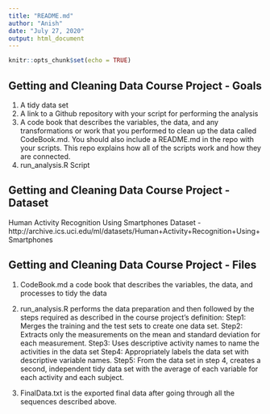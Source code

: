 ```yaml
---
title: "README.md"
author: "Anish"
date: "July 27, 2020"
output: html_document
---
```


```r
knitr::opts_chunk$set(echo = TRUE)
```
## Getting and Cleaning Data Course Project - Goals

1. A tidy data set
2. A link to a Github repository with your script for performing the analysis
3. A code book that describes the variables, the data, and any transformations or work that you performed to clean up the data called CodeBook.md. You should also include a README.md in the repo with your scripts. This repo explains how all of the scripts work and how they are connected.
4. run_analysis.R Script

## Getting and Cleaning Data Course Project - Dataset

Human Activity Recognition Using Smartphones Dataset - http://archive.ics.uci.edu/ml/datasets/Human+Activity+Recognition+Using+Smartphones

## Getting and Cleaning Data Course Project - Files

1. CodeBook.md a code book that describes the variables, the data, and processes to tidy the data

2. run_analysis.R performs the data preparation and then followed by the steps required as described in the course project’s definition:
  Step1: Merges the training and the test sets to create one data set.
  Step2: Extracts only the measurements on the mean and standard deviation for each measurement.
  Step3: Uses descriptive activity names to name the activities in the data set
  Step4: Appropriately labels the data set with descriptive variable names.
  Step5: From the data set in step 4, creates a second, independent tidy data set with the average of each variable for each activity and each subject.
3. FinalData.txt is the exported final data after going through all the sequences described above.
